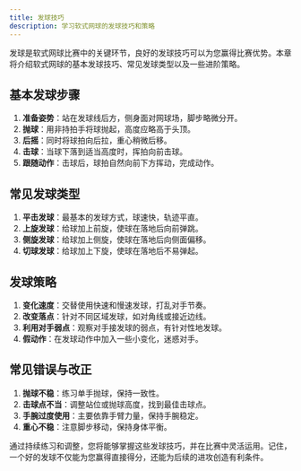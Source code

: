 ```yaml
---
title: 发球技巧
description: 学习软式网球的发球技巧和策略
---
```


发球是软式网球比赛中的关键环节，良好的发球技巧可以为您赢得比赛优势。本章将介绍软式网球的基本发球技巧、常见发球类型以及一些进阶策略。

## 基本发球步骤

1. **准备姿势**：站在发球线后方，侧身面对网球场，脚步略微分开。
2. **抛球**：用非持拍手将球抛起，高度应略高于头顶。
3. **后摇**：同时将球拍向后拉，重心稍微后移。
4. **击球**：当球下落到适当高度时，挥拍向前击球。
5. **跟随动作**：击球后，球拍自然向前下方挥动，完成动作。

## 常见发球类型

1. **平击发球**：最基本的发球方式，球速快，轨迹平直。
2. **上旋发球**：给球加上前旋，使球在落地后向前弹跳。
3. **侧旋发球**：给球加上侧旋，使球在落地后向侧面偏移。
4. **切球发球**：给球加上下旋，使球在落地后不易弹起。

## 发球策略

1. **变化速度**：交替使用快速和慢速发球，打乱对手节奏。
2. **改变落点**：针对不同区域发球，如对角线或接近边线。
3. **利用对手弱点**：观察对手接发球的弱点，有针对性地发球。
4. **假动作**：在发球动作中加入一些小变化，迷惑对手。

## 常见错误与改正

1. **抛球不稳**：练习单手抛球，保持一致性。
2. **击球点不当**：调整站位或抛球高度，找到最佳击球点。
3. **手腕过度使用**：主要依靠手臂力量，保持手腕稳定。
4. **重心不稳**：注意脚步移动，保持身体平衡。

通过持续练习和调整，您将能够掌握这些发球技巧，并在比赛中灵活运用。记住，一个好的发球不仅能为您赢得直接得分，还能为后续的进攻创造有利条件。
